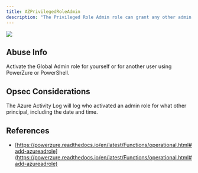 ---
title: AZPrivilegedRoleAdmin
description: "The Privileged Role Admin role can grant any other admin role to another principal at the tenant level."
---

<img src="/assets/enterprise-AND-community-edition-pill-tag.svg"/> 


## Abuse Info

Activate the Global Admin role for yourself or for another user using PowerZure or PowerShell.

## Opsec Considerations

The Azure Activity Log will log who activated an admin role for what other principal, including the date and time.

## References

* [https://powerzure.readthedocs.io/en/latest/Functions/operational.html#add-azureadrole](https://powerzure.readthedocs.io/en/latest/Functions/operational.html#add-azureadrole)
